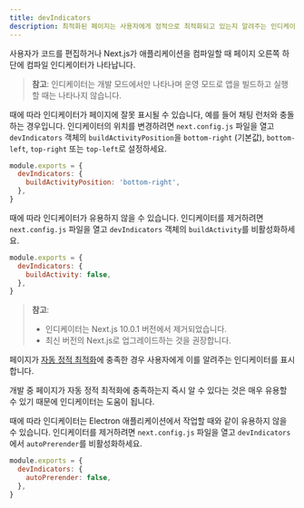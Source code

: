 ```yaml
---
title: devIndicators
description: 최적화된 페이지는 사용자에게 정적으로 최적화되고 있는지 알려주는 인디케이터를 포함합니다. 사용자는 인디케이터를 비활성화할 수 있습니다.
---
```


<AppOnly>

사용자가 코드를 편집하거나 Next.js가 애플리케이션을 컴파일할 때 페이지 오른쪽 하단에 컴파일 인디케이터가 나타납니다.

> **참고**: 인디케이터는 개발 모드에서만 나타나며 운영 모드로 앱을 빌드하고 실행할 때는 나타나지 않습니다.

때에 따라 인디케이터가 페이지에 잘못 표시될 수 있습니다, 예를 들어 채팅 런처와 충돌하는 경우입니다. 인디케이터의 위치를 변경하려면 `next.config.js` 파일을 열고 `devIndicators` 객체의 `buildActivityPosition`을 `bottom-right` (기본값), `bottom-left`, `top-right` 또는 `top-left`로 설정하세요.

```js filename="next.config.js"
module.exports = {
  devIndicators: {
    buildActivityPosition: 'bottom-right',
  },
}
```

때에 따라 인디케이터가 유용하지 않을 수 있습니다. 인디케이터를 제거하려면 `next.config.js` 파일을 열고 `devIndicators` 객체의 `buildActivity`를 비활성화하세요.

```js filename="next.config.js"
module.exports = {
  devIndicators: {
    buildActivity: false,
  },
}
```

</AppOnly>

<PagesOnly>

> **참고**:
>
> - 인디케이터는 Next.js 10.0.1 버전에서 제거되었습니다.
> - 최신 버전의 Next.js로 업그레이드하는 것을 권장합니다.

페이지가 [자동 정적 최적화](/docs/pages/building-your-application/rendering/automatic-static-optimization)에 충족한 경우 사용자에게 이를 알려주는 인디케이터를 표시합니다.

개발 중 페이지가 자동 정적 최적화에 충족하는지 즉시 알 수 있다는 것은 매우 유용할 수 있기 때문에 인디케이터는 도움이 됩니다.

때에 따라 인디케이터는 Electron 애플리케이션에서 작업할 때와 같이 유용하지 않을 수 있습니다. 인디케이터를 제거하려면 `next.config.js` 파일을 열고 `devIndicators`에서 `autoPrerender`를 비활성화하세요.

```js filename="next.config.js"
module.exports = {
  devIndicators: {
    autoPrerender: false,
  },
}
```

</PagesOnly>
